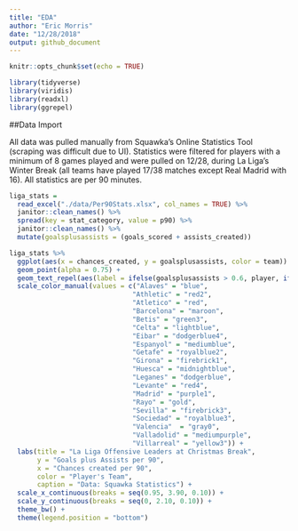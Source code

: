 ```yaml
---
title: "EDA"
author: "Eric Morris"
date: "12/28/2018"
output: github_document
---
```


```r
knitr::opts_chunk$set(echo = TRUE)

library(tidyverse)
library(viridis)
library(readxl)
library(ggrepel)
```

##Data Import

All data was pulled manually from Squawka's Online Statistics Tool (scraping was difficult due to UI). Statistics were filtered for players with a minimum of 8 games played and were pulled on 12/28, during La Liga's Winter Break (all teams have played 17/38 matches except Real Madrid with 16). All statistics are per 90 minutes. 

```r
liga_stats = 
  read_excel("./data/Per90Stats.xlsx", col_names = TRUE) %>% 
  janitor::clean_names() %>% 
  spread(key = stat_category, value = p90) %>% 
  janitor::clean_names() %>% 
  mutate(goalsplusassists = (goals_scored + assists_created))

liga_stats %>% 
  ggplot(aes(x = chances_created, y = goalsplusassists, color = team)) +
  geom_point(alpha = 0.75) +
  geom_text_repel(aes(label = ifelse(goalsplusassists > 0.6, player, ifelse(chances_created > 1.75, player, ''))), angle = 30, size = 2) +
  scale_color_manual(values = c("Alaves" = "blue",
                               "Athletic" = "red2",
                               "Atletico" = "red",
                               "Barcelona" = "maroon",
                               "Betis" = "green3",
                               "Celta" = "lightblue",
                               "Eibar" = "dodgerblue4",
                               "Espanyol" = "mediumblue",
                               "Getafe" = "royalblue2",
                               "Girona" = "firebrick1",
                               "Huesca" = "midnightblue",
                               "Leganes" = "dodgerblue",
                               "Levante" = "red4",
                               "Madrid" = "purple1",
                               "Rayo" = "gold",
                               "Sevilla" = "firebrick3",
                               "Sociedad" = "royalblue3",
                               "Valencia"  = "gray0",
                               "Valladolid" = "mediumpurple",
                               "Villarreal" = "yellow3")) + 
  labs(title = "La Liga Offensive Leaders at Christmas Break", 
       y = "Goals plus Assists per 90", 
       x = "Chances created per 90", 
       color = "Player's Team",
       caption = "Data: Squawka Statistics") + 
  scale_x_continuous(breaks = seq(0.95, 3.90, 0.10)) + 
  scale_y_continuous(breaks = seq(0, 2.10, 0.10)) + 
  theme_bw() +
  theme(legend.position = "bottom") 

```

